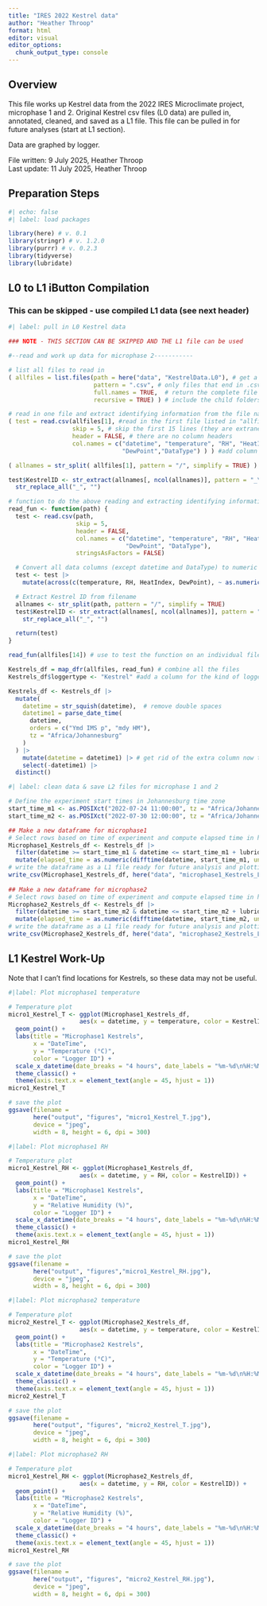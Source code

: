 ```yaml
---
title: "IRES 2022 Kestrel data"
author: "Heather Throop"
format: html
editor: visual
editor_options: 
  chunk_output_type: console
---
```


## Overview

This file works up Kestrel data from the 2022 IRES Microclimate project, microphase 1 and 2. Original Kestrel csv files (L0 data) are pulled in, annotated, cleaned, and saved as a L1 file. This file can be pulled in for future analyses (start at L1 section).

Data are graphed by logger.

File written: 9 July 2025, Heather Throop\
Last update: 11 July 2025, Heather Throop

## Preparation Steps

```r
#| echo: false
#| label: load packages 

library(here) # v. 0.1
library(stringr) # v. 1.2.0
library(purrr) # v. 0.2.3
library(tidyverse)
library(lubridate)
```

## L0 to L1 iButton Compilation

### This can be skipped - use compiled L1 data (see next header)

```r
#| label: pull in L0 Kestrel data

### NOTE - THIS SECTION CAN BE SKIPPED AND THE L1 file can be used

#--read and work up data for microphase 2-----------

# list all files to read in
( allfiles = list.files(path = here("data", "KestrelData.L0"), # get a list of all files in folder
                        pattern = ".csv", # only files that end in .csv
                        full.names = TRUE,  # return the complete file path (and not just the file name)
                        recursive = TRUE) ) # include the child folders in the directory

# read in one file and extract identifying information from the file name
( test = read.csv(allfiles[1], #read in the first file listed in "allfiles"
                  skip = 5, # skip the first 15 lines (they are extraneous header info)
                  header = FALSE, # there are no column headers
                  col.names = c("datetime", "temperature", "RH", "HeatIndex",
                                "DewPoint","DataType") ) ) #add column headers

( allnames = str_split( allfiles[1], pattern = "/", simplify = TRUE) ) #create a matrix of strings for file info

test$KestrelID <- str_extract(allnames[, ncol(allnames)], pattern = "_\\d{7}_") |>
  str_replace_all("_", "")

# function to do the above reading and extracting identifying information (so this can be done on all the files)
read_fun <- function(path) {
  test <- read.csv(path, 
                   skip = 5,
                   header = FALSE,
                   col.names = c("datetime", "temperature", "RH", "HeatIndex", 
                                 "DewPoint", "DataType"),
                   stringsAsFactors = FALSE)

  # Convert all data columns (except datetime and DataType) to numeric
  test <- test |>
    mutate(across(c(temperature, RH, HeatIndex, DewPoint), ~ as.numeric(.)))

  # Extract Kestrel ID from filename
  allnames <- str_split(path, pattern = "/", simplify = TRUE)
  test$KestrelID <- str_extract(allnames[, ncol(allnames)], pattern = "_\\d{7}_") |>
    str_replace_all("_", "")

  return(test)
}

read_fun(allfiles[14]) # use to test the function on an individual file (this can be tested on any of them)

Kestrels_df = map_dfr(allfiles, read_fun) # combine all the files
Kestrels_df$loggertype <- "Kestrel" #add a column for the kind of logger used

Kestrels_df <- Kestrels_df |>
  mutate(
    datetime = str_squish(datetime),  # remove double spaces
    datetime1 = parse_date_time(
      datetime,
      orders = c("Ymd IMS p", "mdy HM"),
      tz = "Africa/Johannesburg"
    )
  ) |>
    mutate(datetime = datetime1) |> # get rid of the extra column now that it is parsed correctly
    select(-datetime1) |>
  distinct()
```

```r
#| label: clean data & save L2 files for microphase 1 and 2

# Define the experiment start times in Johannesburg time zone
start_time_m1 <- as.POSIXct("2022-07-24 11:00:00", tz = "Africa/Johannesburg")
start_time_m2 <- as.POSIXct("2022-07-30 12:00:00", tz = "Africa/Johannesburg")

## Make a new dataframe for microphase1
# Select rows based on time of experiment and compute elapsed time in hours
Microphase1_Kestrels_df <- Kestrels_df |>
  filter(datetime >= start_time_m1 & datetime <= start_time_m1 + lubridate::hours(48)) |>
  mutate(elapsed_time = as.numeric(difftime(datetime, start_time_m1, units = "hours")))
# write the dataframe as a L1 file ready for future analysis and plotting
write_csv(Microphase1_Kestrels_df, here("data", "microphase1_Kestrels_L1.csv"))
  
## Make a new dataframe for microphase2
# Select rows based on time of experiment and compute elapsed time in hours
Microphase2_Kestrels_df <- Kestrels_df |>
  filter(datetime >= start_time_m2 & datetime <= start_time_m2 + lubridate::hours(48)) |>
  mutate(elapsed_time = as.numeric(difftime(datetime, start_time_m2, units = "hours")))
# write the dataframe as a L1 file ready for future analysis and plotting
write_csv(Microphase2_Kestrels_df, here("data", "microphase2_Kestrels_L1.csv"))
```

## L1 Kestrel Work-Up

Note that I can't find locations for Kestrels, so these data may not be useful.

```r
#|label: Plot microphase1 temperature

# Temperature plot
micro1_Kestrel_T <- ggplot(Microphase1_Kestrels_df, 
                    aes(x = datetime, y = temperature, color = KestrelID)) +
  geom_point() +
  labs(title = "Microphase1 Kestrels",
       x = "DateTime",
       y = "Temperature (°C)",
       color = "Logger ID") +
  scale_x_datetime(date_breaks = "4 hours", date_labels = "%m-%d\n%H:%M") +
  theme_classic() +
  theme(axis.text.x = element_text(angle = 45, hjust = 1))
micro1_Kestrel_T

# save the plot
ggsave(filename = 
       here("output", "figures", "micro1_Kestrel_T.jpg"),
       device = "jpeg",
       width = 8, height = 6, dpi = 300)
```

```r
#|label: Plot microphase1 RH

# Temperature plot
micro1_Kestrel_RH <- ggplot(Microphase1_Kestrels_df, 
                    aes(x = datetime, y = RH, color = KestrelID)) +
  geom_point() +
  labs(title = "Microphase1 Kestrels",
       x = "DateTime",
       y = "Relative Humidity (%)",
       color = "Logger ID") +
  scale_x_datetime(date_breaks = "4 hours", date_labels = "%m-%d\n%H:%M") +
  theme_classic() +
  theme(axis.text.x = element_text(angle = 45, hjust = 1))
micro1_Kestrel_RH

# save the plot
ggsave(filename = 
       here("output", "figures","micro1_Kestrel_RH.jpg"),
       device = "jpeg",
       width = 8, height = 6, dpi = 300)
```

```r
#|label: Plot microphase2 temperature

# Temperature plot
micro2_Kestrel_T <- ggplot(Microphase2_Kestrels_df, 
                    aes(x = datetime, y = temperature, color = KestrelID)) +
  geom_point() +
  labs(title = "Microphase2 Kestrels",
       x = "DateTime",
       y = "Temperature (°C)",
       color = "Logger ID") +
  scale_x_datetime(date_breaks = "4 hours", date_labels = "%m-%d\n%H:%M") +
  theme_classic() +
  theme(axis.text.x = element_text(angle = 45, hjust = 1))
micro2_Kestrel_T

# save the plot
ggsave(filename = 
       here("output", "figures", "micro2_Kestrel_T.jpg"),
       device = "jpeg",
       width = 8, height = 6, dpi = 300)
```

```r
#|label: Plot microphase2 RH

# Temperature plot
micro1_Kestrel_RH <- ggplot(Microphase2_Kestrels_df, 
                    aes(x = datetime, y = RH, color = KestrelID)) +
  geom_point() +
  labs(title = "Microphase2 Kestrels",
       x = "DateTime",
       y = "Relative Humidity (%)",
       color = "Logger ID") +
  scale_x_datetime(date_breaks = "4 hours", date_labels = "%m-%d\n%H:%M") +
  theme_classic() +
  theme(axis.text.x = element_text(angle = 45, hjust = 1))
micro1_Kestrel_RH

# save the plot
ggsave(filename = 
       here("output", "figures", "micro2_Kestrel_RH.jpg"),
       device = "jpeg",
       width = 8, height = 6, dpi = 300)
```
